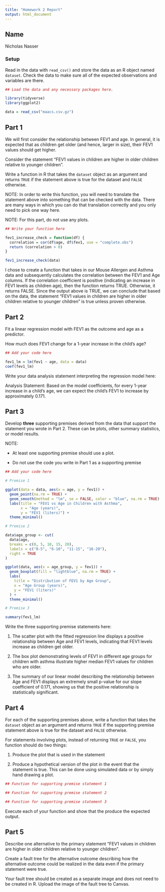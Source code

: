 ```yaml
---
title: "Homework 2 Report"
output: html_document
---
```



## Name

Nicholas Nasser

### Setup

Read in the data with `read_csv()` and store the data as an R object named `dataset`. Check the data to make sure all of the expected observations and variables are there.


```r
## Load the data and any necessary packages here.

library(tidyverse)
library(ggplot2)

data = read_csv("maacs.csv.gz")
```

## Part 1

We will first consider the relationship between FEV1 and age. In general, it is expected that as children get older (and hence, larger in size), their FEV1 values should get higher. 

Consider the statement "FEV1 values in children are higher in older children relative to younger children". 

Write a function in R that takes the `dataset` object as an argument and returns `TRUE` if the statement above is true for the dataset and `FALSE` otherwise. 

NOTE: In order to write this function, you will need to translate the statement above into something that can be checked with the data. There are many ways in which you can do that translation correctly and you only need to pick one way here. 

NOTE: For this part, do not use any plots.

```r
## Write your function here

fev1_increase_check = function(df) {
  correlation = cor(df$age, df$fev1, use = "complete.obs")
  return (correlation > 0)
}

fev1_increase_check(data)
```

I chose to create a function that takes in our Mouse Allergen and Asthma data and subsequently calculates the correlation between the FEV1 and Age columns. If the correlation coefficient is positive (indicating an increase in FEV1 levels as children age), then the function returns TRUE. Otherwise, it returns FALSE. Since the output above is TRUE, we can conclude that based on the data, the statement "FEV1 values in children are higher in older children relative to younger children" is true unless proven otherwise.

## Part 2

Fit a linear regression model with FEV1 as the outcome and age as a predictor.

How much does FEV1 change for a 1-year increase in the child's age? 

```r
## Add your code here

fev1_lm = lm(fev1 ~ age, data = data)
coef(fev1_lm)
```


Write your data analysis statement interpreting the regression model here:

Analysis Statement: Based on the model coefficients, for every 1-year increase in a child's age, we can expect the child's FEV1 to increase by approximately 0.171.

## Part 3

Develop **three** supporting premises derived from the data that support the statement you wrote in Part 2. These can be plots, other summary statistics, or model results. 

NOTE: 

* At least one supporting premise should use a plot.

* Do not use the code you write in Part 1 as a supporting premise

```r
## Add your code here

# Premise 1

ggplot(data = data, aes(x = age, y = fev1)) +
  geom_point(na.rm = TRUE) +
  geom_smooth(method = "lm", se = FALSE, color = "blue", na.rm = TRUE) +
  labs(title = "FEV1 vs Age in Children with Asthma",
       x = "Age (years)",
       y = "FEV1 (liters)") +
  theme_minimal()

# Premise 2

data$age_group <- cut(
  data$age,
  breaks = c(0, 5, 10, 15, 20),
  labels = c("0-5", "6-10", "11-15", "16-20"),
  right = TRUE
)

ggplot(data, aes(x = age_group, y = fev1)) +
  geom_boxplot(fill = "lightblue", na.rm = TRUE) +
  labs(
    title = "Distribution of FEV1 by Age Group",
    x = "Age Group (years)",                      
    y = "FEV1 (liters)"                           
  ) +
  theme_minimal()

# Premise 3

summary(fev1_lm)

```


Write the three supporting premise statements here:

1. The scatter plot with the fitted regression line displays a positive relationship between Age and FEV1 levels, indicating that FEV1 levels increase as children get older.

2. The box plot demonstrating levels of FEV1 in different age groups for children with asthma illustrate higher median FEV1 values for children who are older.

3. The summary of our linear model describing the relationship between Age and FEV1 displays an extremely small p-value for our slope coefficient of 0.171, showing us that the positive relationship is statistically significant.

## Part 4

For each of the supporting premises above, write a function that takes the `dataset` object as an argument and returns `TRUE` if the supporting premise statement above is true for the dataset and `FALSE` otherwise. 

For statements involving plots, instead of returning `TRUE` or `FALSE`, you function should do two things:

1. Produce the plot that is used in the statement

2. Produce a hypothetical version of the plot in the event that the statement is true. This can be done using simulated data or by simply hand drawing a plot.


```r
## Function for supporting premise statement 1

```


```r
## Function for supporting premise statement 2

```


```r
## Function for supporting premise statement 3

```

Execute each of your function and show that the produce the expected output.




## Part 5

Describe one alternative to the primary statement "FEV1 values in children are higher in older children relative to younger children". 

Create a fault tree for the alternative outcome describing how the alternative outcome could be realized in the data even if the primary statement were true.

Your fault tree should be created as a separate image and does not need to be created in R. Upload the image of the fault tree to Canvas.



